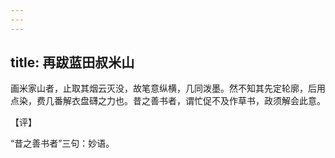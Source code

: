 ```yaml
---
---
---
```

title: 再跋蓝田叔米山
---







画米家山者，止取其烟云灭没，故笔意纵横，几同泼墨。然不知其先定轮廓，后用点染，费几番解衣盘礴之力也。昔之善书者，谓忙促不及作草书，政须解会此意。

【评】

“昔之善书者”三句：妙语。